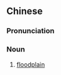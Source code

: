 {{also|河漫滩}}
==Chinese==
{{zh-forms|s=河漫滩}}

===Pronunciation===
{{zh-pron
|m=hémàntān
|cat=n
}}

===Noun===
{{zh-noun}}

# [[floodplain]]